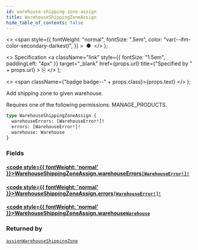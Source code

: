```yaml
---
id: warehouse-shipping-zone-assign
title: WarehouseShippingZoneAssign
hide_table_of_contents: false
---
```


  <>
    <span
      style={{
        fontWeight: "normal",
        fontSize: ".5em",
        color: "var(--ifm-color-secondary-darkest)",
      }}
    >
      &nbsp;●&nbsp;
    </span>
  </>
);

  <>
    Specification
    <a
      className="link"
      style={{ fontSize: "1.5em", paddingLeft: "4px" }}
      target="\_blank"
      href={props.url}
      title={"Specified by " + props.url}
    >
      ⎘
    </a>
  </>
);

  <>
    <span className={"badge badge--" + props.class}>{props.text}</span>
  </>
);

Add shipping zone to given warehouse.

Requires one of the following permissions: MANAGE_PRODUCTS.

```graphql
type WarehouseShippingZoneAssign {
  warehouseErrors: [WarehouseError!]!
  errors: [WarehouseError!]!
  warehouse: Warehouse
}
```

### Fields

#### [<code style={{ fontWeight: 'normal' }}>WarehouseShippingZoneAssign.<b>warehouseErrors</b></code>](#)<Bullet />[`[WarehouseError!]!`](../../../storefront/products/objects/warehouse-error) <Badge class="secondary" text="non-null"/> <Badge class="secondary" text="object"/>

>

#### [<code style={{ fontWeight: 'normal' }}>WarehouseShippingZoneAssign.<b>errors</b></code>](#)<Bullet />[`[WarehouseError!]!`](../../../storefront/products/objects/warehouse-error) <Badge class="secondary" text="non-null"/> <Badge class="secondary" text="object"/>

>

#### [<code style={{ fontWeight: 'normal' }}>WarehouseShippingZoneAssign.<b>warehouse</b></code>](#)<Bullet />[`Warehouse`](../../../storefront/products/objects/warehouse) <Badge class="secondary" text="object"/>

>

### Returned by

[`assignWarehouseShippingZone`](../../../storefront/products/mutations/assign-warehouse-shipping-zone) <Badge class="secondary" text="mutation"/>
